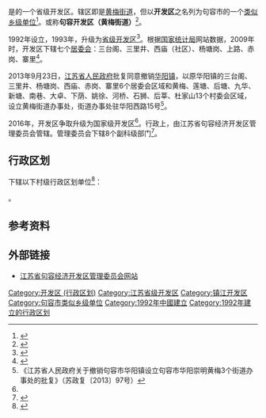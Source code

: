 {{中国乡级行政区|32/11/83/400/000}}
'''{{PAGENAMEBASE}}'''是{{PRC admin/fullname|32/11/83/003/000|3}}的一个省级开发区。辖区即是[[黄梅街道|黄梅街道]]，但以'''开发区'''之名列为句容市的一个[[类似乡级单位|类似乡级单位]]<ref>{{PRC admin/ref sgc|{{PRC admin/parent|32/11/83/400/000}}}}</ref>。或称'''句容开发区（黄梅街道）'''<ref>{{Cite web |url=http://www.jurong.gov.cn/kfq/xzdt/201810/9ffff1aa668449229f2a7d5cd79410f0.shtml |title=句容开发区（黄梅街道）开展重阳慰问活动 |accessdate=2018-11-06 |author= |date=2018-10-22 |work= |publisher=江苏省句容经济开发区管理委员会网站 |language=Zh-hans |archive-date=2018-11-06 |archive-url=https://web.archive.org/web/20181106133757/http://www.jurong.gov.cn/kfq/xzdt/201810/9ffff1aa668449229f2a7d5cd79410f0.shtml |dead-url=no }}</ref>。

1992年设立，1993年，升级为[[省级开发区|省级开发区]]<ref name="a2">{{Cite web |url=http://www.jurong.gov.cn/jurong/xzdt/201605/9c3dab79d097438abf32b09f741437c1.shtml |title=句容经济开发区召开争创国家级开发区动员大会 |accessdate=2018-11-06 |author= |date=2016-05-03 |work= |publisher=句容市人民政府网站 |language=Zh-hans |archive-date=2019-07-27 |archive-url=https://web.archive.org/web/20190727185908/http://www.jurong.gov.cn/jurong/xzdt/201605/9c3dab79d097438abf32b09f741437c1.shtml |dead-url=no }}</ref>。根据[[国家统计局|国家统计局]]网站数据，2009年时，开发区下辖七个[[居委会|居委会]]：三台阁、三里井、西庙（社区）、杨塘岗、上路、赤岗、寨里<ref>{{Cite web |url=http://www.stats.gov.cn/tjsj/tjbz/tjyqhdmhcxhfdm/2009/32/11/83/321183400.html |title=开发区 |accessdate=2018-11-06 |author= |date= |work= |publisher=国家统计局网站 |language=Zh-hans |archive-date=2018-11-06 |archive-url=https://web.archive.org/web/20181106132220/http://www.stats.gov.cn/tjsj/tjbz/tjyqhdmhcxhfdm/2009/32/11/83/321183400.html |dead-url=no }}</ref>。

2013年9月23日，[[江苏省人民政府|江苏省人民政府]]批复同意撤销[[华阳镇_(句容市)|华阳镇]]，以原华阳镇的三台阁、三里井、杨塘岗、西庙、赤岗、寨里6个居委会区域和黄梅、莲塘、后塘、九华、新塘、南巷、大卓、下荫、姚徐、河桥、石狮、后莘、杜家山13个村委会区域，设立黄梅街道办事处，街道办事处驻华阳西路15号<ref>《江苏省人民政府关于撤销句容市华阳镇设立句容市华阳崇明黄梅3个街道办事处的批复》（苏政复〔2013〕97号）</ref>。

2016年，开发区争取升级为国家级开发区<ref name="a2"/>。行政上，由江苏省句容经济开发区管理委员会管辖。管理委员会下辖8个副科级部门<ref>{{Cite web |url=http://www.jurong.gov.cn/jurong/bmxxgk/bmxxgk_list.shtml?parent_id=7a988e29d31d4865939429d661f47fae&website_id=594b84afadff4b8ea9cf5abc038bcb19&channelcode=bmjgjj |title=江苏省句容经济开发区管委会机构简介 |accessdate=2018-11-06 |author= |date= |work= |publisher=江苏省句容经济开发区管理委员会网站 |language=Zh-hans |archive-date=2019-07-25 |archive-url=https://web.archive.org/web/20190725034431/http://www.jurong.gov.cn/jurong/bmxxgk/bmxxgk_list.shtml?parent_id=7a988e29d31d4865939429d661f47fae&website_id=594b84afadff4b8ea9cf5abc038bcb19&channelcode=bmjgjj |dead-url=no }}</ref>。

== 行政区划 ==
{{PAGENAMEBASE}}下辖以下村级行政区划单位<ref>{{PRC admin/ref sgc|32/11/83/400/000}}</ref>：

{{PRC admin/children|32/11/83/400/000}}。

== 参考资料 ==
{{reflist}}
== 外部链接 ==
*[http://www.jurong.gov.cn/kfq/ 江苏省句容经济开发区管理委员会网站] {{Wayback|url=http://www.jurong.gov.cn/kfq/ |date=20190724235205 }}
{{江苏省镇江市句容市行政区划}}
[[Category:开发区_(行政区划)|Category:开发区 (行政区划)]]
[[Category:江苏省级开发区|Category:江苏省级开发区]]
[[Category:镇江开发区|Category:镇江开发区]]
[[Category:句容市类似乡级单位|Category:句容市类似乡级单位]]
[[Category:1992年中國建立|Category:1992年中國建立]]
[[Category:1992年建立的行政区划|Category:1992年建立的行政区划]]